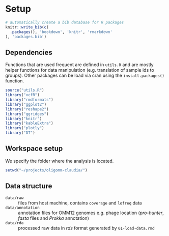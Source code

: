 
# Setup {#Setup}

```r
# automatically create a bib database for R packages
knitr::write_bib(c(
  .packages(), 'bookdown', 'knitr', 'rmarkdown'
), 'packages.bib')
```

## Dependencies

Functions that are used frequent are defined in `utils.R` and are mostly helper functions for data manipulation (e.g. translation of sample ids to groups). Other packages can be load via cran using the `install.packages()` function.

```r
source("utils.R")
library("vcfR")
library("rmdformats")
library("ggplot2")
library("reshape2")
library("ggridges")
library("knitr")
library("kableExtra")
library("plotly")
library("DT")
```

## Workspace setup {#Workspace_setup}

We specify the folder where the analysis is located. 

```r
setwd("~/projects/oligomm-claudia/")
```

## Data structure {#Data_structures}

`data/raw`
: files from host machine, contains `coverage` and `lofreq` data

`data/annotation`
: annotation files for OMM12 genomes e.g. phage location (*pro-hunter*, *fasta* files and *Prokka* annotation)

`data/rda`
: processed raw data in *rds* format generated by `01-load-data.rmd`
